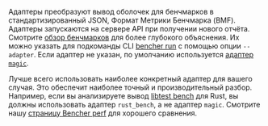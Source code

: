 Адаптеры преобразуют вывод оболочек для бенчмарков в стандартизированный JSON,
Формат Метрики Бенчмарка (BMF).
Адаптеры запускаются на сервере API при получении нового отчёта.
Смотрите [обзор бенчмарков][benchmarking overview] для более глубокого объяснения.
Их можно указать для подкоманды CLI [bencher run][bencher run]
с помощью опции `--adapter`.
Если адаптер не указан, по умолчанию используется [адаптер `magic`][magic adapter].

Лучше всего использовать наиболее конкретный адаптер для вашего случая.
Это обеспечит наиболее точный и производительный разбор.
Например, если вы анализируете вывод [libtest bench][rust libtest] для Rust,
вы должны использовать адаптер `rust_bench`, а не адаптер `magic`.
Смотрите нашу
[страницу Bencher perf][perf page] для хорошего сравнения.

[rust libtest]: https://doc.rust-lang.org/rustc/tests/index.html#benchmarks
[perf page]: https://bencher.dev/perf/bencher?key=true&measures=4358146b-b647-4869-9d24-bd22bb0c49b5&tab=benchmarks&testbeds=0d991aac-b241-493a-8b0f-8d41419455d2&branches=619d15ed-0fbd-4ccb-86cb-fddf3124da29&benchmarks=3525f177-fc8f-4a92-bd2f-dda7c4e15699%2C1db23e93-f909-40aa-bf42-838cc7ae05f5&start_time=1688083200000&reports_per_page=4&branches_per_page=8&testbeds_per_page=8&benchmarks_per_page=8&reports_page=1&branches_page=1&testbeds_page=1&benchmarks_page=1&end_time=1704067200000&clear=true

[benchmarking overview]: /ru/docs/explanation/benchmarking/
[bencher run]: /ru/docs/explanation/bencher-run/

[magic adapter]: #-magic-default